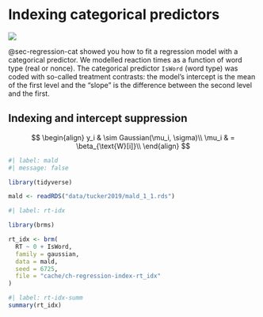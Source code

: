 # Indexing categorical predictors {#sec-regression-index}

![](https://img.shields.io/badge/Area-R-green)

@sec-regression-cat showed you how to fit a regression model with a categorical predictor. We modelled reaction times as a function of word type (real or nonce). The categorical predictor `IsWord` (word type) was coded with so-called treatment contrasts: the model's intercept is the mean of the first level and the "slope" is the difference between the second level and the first.

## Indexing and intercept suppression

$$
\begin{align}
y_i & \sim Gaussian(\mu_i, \sigma)\\
\mu_i & = \beta_{\text{W}[i]}\\
\end{align}
$$

```r
#| label: mald
#| message: false

library(tidyverse)

mald <- readRDS("data/tucker2019/mald_1_1.rds")
```

```r
#| label: rt-idx

library(brms)

rt_idx <- brm(
  RT ~ 0 + IsWord,
  family = gaussian,
  data = mald,
  seed = 6725,
  file = "cache/ch-regression-index-rt_idx"
)
```

```r
#| label: rt-idx-summ
summary(rt_idx)
```
